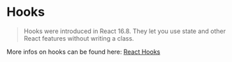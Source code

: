 
<Meta title="Docs/Hooks/Hooks" />

# Hooks

> Hooks were introduced in React 16.8. They let you use state and other React features without writing a class.

More infos on hooks can be found here: [React Hooks](https://reactjs.org/docs/hooks-intro.html)

